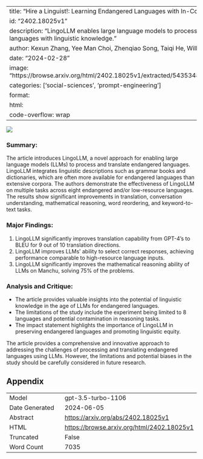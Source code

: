 
---
title: "Hire a Linguist!: Learning Endangered Languages with In-Context Linguistic Descriptions"
id: "2402.18025v1"
description: "LingoLLM enables large language models to process and translate endangered languages with linguistic knowledge."
author: Kexun Zhang, Yee Man Choi, Zhenqiao Song, Taiqi He, William Yang Wang, Lei Li
date: "2024-02-28"
image: "https://browse.arxiv.org/html/2402.18025v1/extracted/5435348/figs/resource_comparison.png"
categories: ['social-sciences', 'prompt-engineering']
format:
  html:
    code-overflow: wrap
---

![](https://browse.arxiv.org/html/2402.18025v1/extracted/5435348/figs/resource_comparison.png)

### **Summary:**
The article introduces LingoLLM, a novel approach for enabling large language models (LLMs) to process and translate endangered languages. LingoLLM integrates linguistic descriptions such as grammar books and dictionaries, which are often more available for endangered languages than extensive corpora. The authors demonstrate the effectiveness of LingoLLM on multiple tasks across eight endangered and/or low-resource languages. The results show significant improvements in translation, conversation understanding, mathematical reasoning, word reordering, and keyword-to-text tasks.

### Major Findings:
1. LingoLLM significantly improves translation capability from GPT-4’s to BLEU for 9 out of 10 translation directions.
2. LingoLLM improves LLMs’ ability to select correct responses, achieving performance comparable to high-resource language inputs.
3. LingoLLM significantly improves the mathematical reasoning ability of LLMs on Manchu, solving 75% of the problems.

### Analysis and Critique:
- The article provides valuable insights into the potential of linguistic knowledge in the age of LLMs for endangered languages.
- The limitations of the study include the experiment being limited to 8 languages and potential contamination in reasoning tasks.
- The impact statement highlights the importance of LingoLLM in preserving endangered languages and promoting linguistic equity.

The article provides a comprehensive and innovative approach to addressing the challenges of processing and translating endangered languages using LLMs. However, the limitations and potential biases in the study should be carefully considered in future research.

## Appendix

|          |          |
|----------|----------|
| Model     | gpt-3.5-turbo-1106       |
| Date Generated     | 2024-06-05       |
| Abstract | [https://arxiv.org/abs/2402.18025v1](https://arxiv.org/abs/2402.18025v1)        |
| HTML     | [https://browse.arxiv.org/html/2402.18025v1](https://browse.arxiv.org/html/2402.18025v1)       |
| Truncated       | False       |
| Word Count       | 7035       |